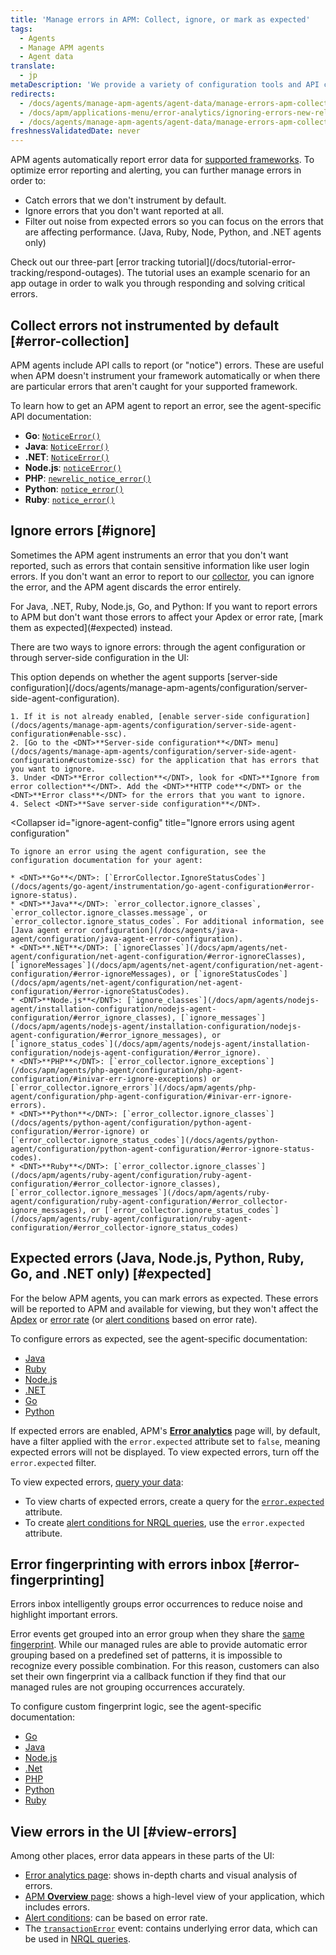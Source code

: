 ```yaml
---
title: 'Manage errors in APM: Collect, ignore, or mark as expected'
tags:
  - Agents
  - Manage APM agents
  - Agent data
translate:
  - jp
metaDescription: 'We provide a variety of configuration tools and API calls to create, ignore, or mark errors as expected.'
redirects:
  - /docs/agents/manage-apm-agents/agent-data/manage-errors-apm-collect-ignore-or-mark-expected
  - /docs/apm/applications-menu/error-analytics/ignoring-errors-new-relic-apm
  - /docs/agents/manage-apm-agents/agent-data/manage-errors-apm-collect-ignore-mark-expected
freshnessValidatedDate: never
---
```


APM agents automatically report error data for [supported frameworks](/docs/agents/manage-apm-agents/installation/compatibility-requirements). To optimize error reporting and alerting, you can further manage errors in order to:

* Catch errors that we don't instrument by default.
* Ignore errors that you don't want reported at all.
* Filter out noise from expected errors so you can focus on the errors that are affecting performance. (Java, Ruby, Node, Python, and .NET agents only)

<Callout variant="tip">
  Check out our three-part [error tracking tutorial](/docs/tutorial-error-tracking/respond-outages). The tutorial uses an example scenario for an app outage in order to walk you through responding and solving critical errors.
</Callout>

## Collect errors not instrumented by default [#error-collection]

APM agents include API calls to report (or "notice") errors. These are useful when APM doesn't instrument your framework automatically or when there are particular errors that aren't caught for your supported framework.

To learn how to get an APM agent to report an error, see the agent-specific API documentation:

* <DNT>**Go**</DNT>: [`NoticeError()`](https://github.com/newrelic/go-agent/blob/master/transaction.go)
* <DNT>**Java**</DNT>: [`NoticeError()`](http://newrelic.github.io/java-agent-api/javadoc/index.html?com/newrelic/api/agent/NewRelic.html)
* <DNT>**.NET**</DNT>: [`NoticeError()`](/docs/agents/net-agent/net-agent-api/notice-error)
* <DNT>**Node.js**</DNT>: [`noticeError()`](/docs/apm/agents/nodejs-agent/api-guides/nodejs-agent-api/#noticeError)
* <DNT>**PHP**</DNT>: [`newrelic_notice_error()`](/docs/agents/php-agent/php-agent-api/newrelic_notice_error)
* <DNT>**Python**</DNT>: [`notice_error()`](/docs/agents/python-agent/python-agent-api/noticeerror-python-agent-api/)
* <DNT>**Ruby**</DNT>: [`notice_error()`](https://www.rubydoc.info/gems/newrelic_rpm/NewRelic/Agent#notice_error-instance_method)

## Ignore errors [#ignore]

Sometimes the APM agent instruments an error that you don't want reported, such as errors that contain sensitive information like user login errors. If you don't want an error to report to our [collector](/docs/accounts-partnerships/education/getting-started-new-relic/glossary#collector), you can ignore the error, and the APM agent discards the error entirely.

<Callout variant="tip">
  For Java, .NET, Ruby, Node.js, Go, and Python: If you want to report errors to APM but don't want those errors to affect your Apdex or error rate, [mark them as expected](#expected) instead.
</Callout>

There are two ways to ignore errors: through the agent configuration or through server-side configuration in the UI:

<CollapserGroup>
  <Collapser
    id="ignore-server-side"
    title="Ignore errors using server-side configuration in the UI"
  >
    This option depends on whether the agent supports [server-side configuration](/docs/agents/manage-apm-agents/configuration/server-side-agent-configuration).

    1. If it is not already enabled, [enable server-side configuration](/docs/agents/manage-apm-agents/configuration/server-side-agent-configuration#enable-ssc).
    2. [Go to the <DNT>**Server-side configuration**</DNT> menu](/docs/agents/manage-apm-agents/configuration/server-side-agent-configuration#customize-ssc) for the application that has errors that you want to ignore.
    3. Under <DNT>**Error collection**</DNT>, look for <DNT>**Ignore from error collection**</DNT>. Add the <DNT>**HTTP code**</DNT> or the <DNT>**Error class**</DNT> for the errors that you want to ignore.
    4. Select <DNT>**Save server-side configuration**</DNT>.
  </Collapser>

  <Collapser
    id="ignore-agent-config"
    title="Ignore errors using agent configuration"
  >
    To ignore an error using the agent configuration, see the configuration documentation for your agent:

    * <DNT>**Go**</DNT>: [`ErrorCollector.IgnoreStatusCodes`](/docs/agents/go-agent/instrumentation/go-agent-configuration#error-ignore-status).
    * <DNT>**Java**</DNT>: `error_collector.ignore_classes`, `error_collector.ignore_classes.message`, or `error_collector.ignore_status_codes`. For additional information, see [Java agent error configuration](/docs/agents/java-agent/configuration/java-agent-error-configuration).
    * <DNT>**.NET**</DNT>: [`ignoreClasses`](/docs/apm/agents/net-agent/configuration/net-agent-configuration/#error-ignoreClasses), [`ignoreMessages`](/docs/apm/agents/net-agent/configuration/net-agent-configuration/#error-ignoreMessages), or [`ignoreStatusCodes`](/docs/apm/agents/net-agent/configuration/net-agent-configuration/#error-ignoreStatusCodes).
    * <DNT>**Node.js**</DNT>: [`ignore_classes`](/docs/apm/agents/nodejs-agent/installation-configuration/nodejs-agent-configuration/#error_ignore_classes), [`ignore_messages`](/docs/apm/agents/nodejs-agent/installation-configuration/nodejs-agent-configuration/#error_ignore_messages), or [`ignore_status_codes`](/docs/apm/agents/nodejs-agent/installation-configuration/nodejs-agent-configuration/#error_ignore).
    * <DNT>**PHP**</DNT>: [`error_collector.ignore_exceptions`](/docs/apm/agents/php-agent/configuration/php-agent-configuration/#inivar-err-ignore-exceptions) or [`error_collector.ignore_errors`](/docs/apm/agents/php-agent/configuration/php-agent-configuration/#inivar-err-ignore-errors).
    * <DNT>**Python**</DNT>: [`error_collector.ignore_classes`](/docs/agents/python-agent/configuration/python-agent-configuration/#error-ignore) or [`error_collector.ignore_status_codes`](/docs/agents/python-agent/configuration/python-agent-configuration/#error-ignore-status-codes).
    * <DNT>**Ruby**</DNT>: [`error_collector.ignore_classes`](/docs/apm/agents/ruby-agent/configuration/ruby-agent-configuration/#error_collector-ignore_classes),[`error_collector.ignore_messages`](/docs/apm/agents/ruby-agent/configuration/ruby-agent-configuration/#error_collector-ignore_messages), or [`error_collector.ignore_status_codes`](/docs/apm/agents/ruby-agent/configuration/ruby-agent-configuration/#error_collector-ignore_status_codes)
  </Collapser>
</CollapserGroup>

## Expected errors (Java, Node.js, Python, Ruby, Go, and .NET only) [#expected]

For the below APM agents, you can mark errors as expected. These errors will be reported to APM and available for viewing, but they won't affect the [Apdex](/docs/apm/new-relic-apm/apdex/apdex-measuring-user-satisfaction) or [error rate](/docs/apm/applications-menu/error-analytics/error-analytics-explore-events-behind-errors) (or [alert conditions](/docs/alerts/new-relic-alerts/defining-conditions/define-alert-conditions) based on error rate).

To configure errors as expected, see the agent-specific documentation:

* [Java](/docs/agents/java-agent/configuration/java-agent-error-configuration)
* [Ruby](/docs/agents/ruby-agent/configuration/ruby-agent-configuration/#error-collector)
* [Node.js](/docs/apm/agents/nodejs-agent/installation-configuration/nodejs-agent-configuration/#error_config)
* [.NET](/docs/apm/agents/net-agent/configuration/net-agent-configuration/#error_collector)
* [Go](/docs/apm/agents/go-agent/configuration/go-agent-configuration/#error-collector)
* [Python](/docs/agents/python-agent/configuration/python-agent-configuration/#error-collector-settings)

If expected errors are enabled, APM's [<DNT>**Error analytics**</DNT>](/docs/apm/applications-menu/error-analytics/error-analytics-explore-events-behind-errors) page will, by default, have a filter applied with the `error.expected` attribute set to `false`, meaning expected errors will not be displayed. To view expected errors, turn off the `error.expected` filter.

To view expected errors, [query your data](/docs/using-new-relic/data/understand-data/query-new-relic-data):

* To view charts of expected errors, create a query for the [`error.expected`](/docs/insights/insights-data-sources/default-events-attributes/apm-default-event-attributes#transerror-expected) attribute.
* To create [alert conditions for NRQL queries](/docs/alerts/new-relic-alerts/defining-conditions/create-alert-conditions-nrql-queries), use the `error.expected` attribute.

## Error fingerprinting with errors inbox [#error-fingerprinting]

Errors inbox intelligently groups error occurrences to reduce noise and highlight important errors.

Error events get grouped into an error group when they share the [same fingerprint](/docs/errors-inbox/errors-inbox/#how-groups-work). While our managed rules are able to provide automatic error grouping based on a predefined set of patterns, it is impossible to recognize every possible combination. For this reason, customers can also set their own fingerprint via a callback function if they find that our managed rules are not grouping occurrences accurately.

To configure custom fingerprint logic, see the agent-specific documentation:

* [Go](/docs/apm/agents/go-agent/api-guides/guide-using-go-agent-api/#error-fingerprinting)
* [Java](/docs/apm/agents/java-agent/api-guides/java-agent-api-register-error-group-callback-to-set-fingerprint)
* [Node.js](/docs/apm/agents/nodejs-agent/api-guides/guide-using-nodejs-agent-api/#errors)
* [.Net](/docs/apm/agents/net-agent/net-agent-api/seterrorgroupcallback-net-agent-api)
* [PHP](/docs/apm/agents/php-agent/php-agent-api/newrelic_set_error_group_callback)
* [Python](/docs/apm/agents/python-agent/python-agent-api/seterrrorgroupcallback-python-agent-api)
* [Ruby](/docs/apm/agents/ruby-agent/api-guides/sending-handled-errors-new-relic/#error-fingerprinting)

## View errors in the UI [#view-errors]

Among other places, error data appears in these parts of the UI:

* [Error analytics page](/docs/apm/applications-menu/error-analytics/introduction-error-analytics): shows in-depth charts and visual analysis of errors.
* [APM <DNT>**Overview**</DNT> page](/docs/apm/applications-menu/monitoring/apm-overview-page): shows a high-level view of your application, which includes errors.
* [Alert conditions](/docs/alerts/new-relic-alerts/defining-conditions/define-alert-conditions): can be based on error rate.
* The [`transactionError`](/docs/insights/insights-data-sources/default-events-attributes/apm-default-event-attributes#transactionerror-event) event: contains underlying error data, which can be used in [NRQL queries](/docs/insights/nrql-new-relic-query-language/using-nrql/introduction-nrql).
